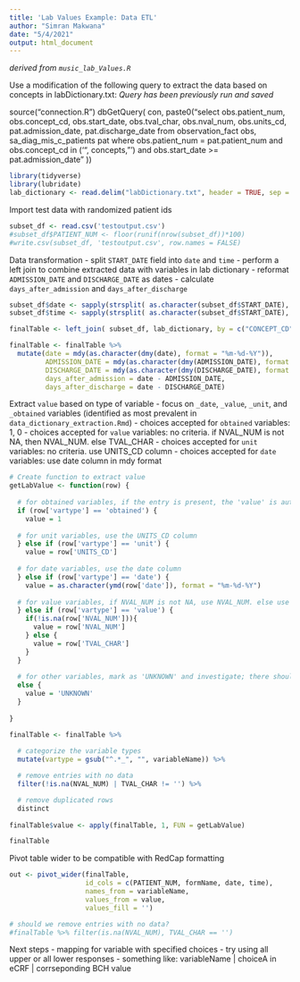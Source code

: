 ```yaml
---
title: 'Lab Values Example: Data ETL'
author: "Simran Makwana"
date: "5/4/2021"
output: html_document
---
```


*derived from `music_lab_Values.R`*


Use a modification of the following query to extract the data based on concepts in labDictionary.txt:
*Query has been previously run and saved*

source("connection.R")
dbGetQuery( con, paste0("select obs.patient_num, obs.concept_cd, obs.start_date, obs.tval_char, 
  obs.nval_num, obs.units_cd, pat.admission_date, pat.discharge_date 
  from observation_fact obs, 
  sa_diag_mis_c_patients pat 
  where obs.patient_num = pat.patient_num and 
  obs.concept_cd in ('", concepts, "') and 
  obs.start_date >= pat.admission_date" )) 
  
```r
library(tidyverse)
library(lubridate)
lab_dictionary <- read.delim("labDictionary.txt", header = TRUE, sep = ' ')


```
                                   
Import test data with randomized patient ids
```r
subset_df <- read.csv('testoutput.csv')
#subset_df$PATIENT_NUM <- floor(runif(nrow(subset_df))*100)
#write.csv(subset_df, 'testoutput.csv', row.names = FALSE)

```

Data transformation
- split `START_DATE` field into `date` and `time`
- perform a left join to combine extracted data with variables in lab dictionary
- reformat `ADMISSION_DATE` and `DISCHARGE_DATE` as dates
- calculate `days_after_admission` and `days_after_discharge`
```r
subset_df$date <- sapply(strsplit( as.character(subset_df$START_DATE), " "), '[', 1)
subset_df$time <- sapply(strsplit( as.character(subset_df$START_DATE), " "), '[', 2)

finalTable <- left_join( subset_df, lab_dictionary, by = c("CONCEPT_CD" = "concept_cd") )

finalTable <- finalTable %>%
  mutate(date = mdy(as.character(dmy(date), format = "%m-%d-%Y")),
         ADMISSION_DATE = mdy(as.character(dmy(ADMISSION_DATE), format = "%m-%d-%Y")),
         DISCHARGE_DATE = mdy(as.character(dmy(DISCHARGE_DATE), format = "%m-%d-%Y")),
         days_after_admission = date - ADMISSION_DATE,
         days_after_discharge = date - DISCHARGE_DATE)

```

Extract `value` based on type of variable
- focus on `_date`, `_value`, `_unit`, and `_obtained` variables (identified as most prevalent in `data_dictionary_extraction.Rmd`)
  - choices accepted for `obtained` variables: 1, 0
  - choices accepted for `value` variables: no criteria. if NVAL_NUM is not NA, then NVAL_NUM. else TVAL_CHAR
  - choices accepted for `unit` variables: no criteria. use UNITS_CD column
  - choices accepted for `date` variables: use date column in mdy format
```r
# Create function to extract value
getLabValue <- function(row) {
  
  # for obtained variables, if the entry is present, the 'value' is automatically 1
  if (row['vartype'] == 'obtained') {
    value = 1
    
  # for unit variables, use the UNITS_CD column
  } else if (row['vartype'] == 'unit') {
    value = row['UNITS_CD']
    
  # for date variables, use the date column
  } else if (row['vartype'] == 'date') {
    value = as.character(ymd(row['date']), format = "%m-%d-%Y")
    
  # for value variables, if NVAL_NUM is not NA, use NVAL_NUM. else use TVAL_CHAR
  } else if (row['vartype'] == 'value') {
    if(!is.na(row['NVAL_NUM'])){
      value = row['NVAL_NUM']
    } else {
      value = row['TVAL_CHAR']
    }
  }
    
  # for other variables, mark as 'UNKNOWN' and investigate; there should not be any of these for now
  else {
    value = 'UNKNOWN'
  }
   
}

```

```r
finalTable <- finalTable %>%
  
  # categorize the variable types
  mutate(vartype = gsub("^.*_", "", variableName)) %>%

  # remove entries with no data
  filter(!is.na(NVAL_NUM) | TVAL_CHAR != '') %>%

  # remove duplicated rows
  distinct
         
finalTable$value <- apply(finalTable, 1, FUN = getLabValue)

finalTable

```

Pivot table wider to be compatible with RedCap formatting
```r

out <- pivot_wider(finalTable, 
                   id_cols = c(PATIENT_NUM, formName, date, time), 
                   names_from = variableName, 
                   values_from = value, 
                   values_fill = '')

# should we remove entries with no data?
#finalTable %>% filter(is.na(NVAL_NUM), TVAL_CHAR == '')


```


Next steps
- mapping for variable with specified choices
  - try using all upper or all lower responses
  - something like:
  variableName | choiceA in eCRF | corrseponding BCH value












